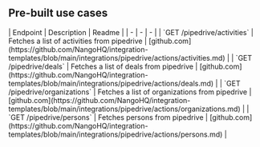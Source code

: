 
## Pre-built use cases

<AccordionGroup>


<Accordion title="Others">
| Endpoint | Description | Readme |
| - | - | - |
| `GET /pipedrive/activities` | Fetches a list of activities from pipedrive | [github.com](https://github.com/NangoHQ/integration-templates/blob/main/integrations/pipedrive/actions/activities.md) |
| `GET /pipedrive/deals` | Fetches a list of deals from pipedrive | [github.com](https://github.com/NangoHQ/integration-templates/blob/main/integrations/pipedrive/actions/deals.md) |
| `GET /pipedrive/organizations` | Fetches a list of organizations from pipedrive | [github.com](https://github.com/NangoHQ/integration-templates/blob/main/integrations/pipedrive/actions/organizations.md) |
| `GET /pipedrive/persons` | Fetches persons from pipedrive | [github.com](https://github.com/NangoHQ/integration-templates/blob/main/integrations/pipedrive/actions/persons.md) |
</Accordion>

</AccordionGroup>
